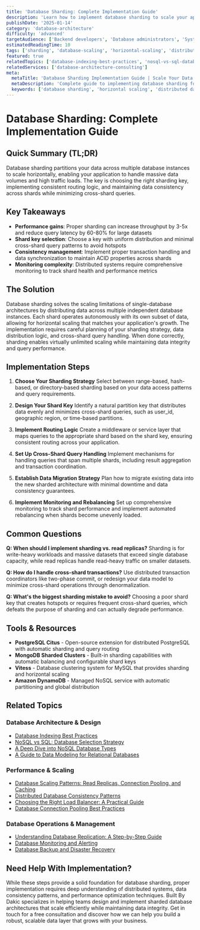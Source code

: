 ```yaml
---
title: 'Database Sharding: Complete Implementation Guide'
description: 'Learn how to implement database sharding to scale your application horizontally and handle massive data volumes.'
publishDate: '2025-01-14'
category: 'database-architecture'
difficulty: 'advanced'
targetAudience: ['Backend developers', 'Database administrators', 'System architects']
estimatedReadingTime: 10
tags: ['sharding', 'database-scaling', 'horizontal-scaling', 'distributed-databases']
featured: true
relatedTopics: ['database-indexing-best-practices', 'nosql-vs-sql-database-selection-strategy', 'database-scaling-patterns-read-replicas-connection-pooling-and-caching', 'distributed-database-consistency-patterns', 'database-connection-pooling-best-practices', 'choosing-the-right-load-balancer-a-practical-guide', 'database-monitoring-alerting', 'database-backup-disaster-recovery', 'understanding-database-replication-a-step-by-step-guide']
relatedServices: ['database-architecture-consulting']
meta:
  metaTitle: 'Database Sharding Implementation Guide | Scale Your Data Layer'
  metaDescription: 'Complete guide to implementing database sharding for horizontal scaling. Learn strategies, patterns, and best practices for distributed databases.'
  keywords: ['database sharding', 'horizontal scaling', 'distributed database', 'data partitioning']
---
```


# Database Sharding: Complete Implementation Guide

## Quick Summary (TL;DR)

Database sharding partitions your data across multiple database instances to scale horizontally, enabling your application to handle massive data volumes and high traffic loads. The key is choosing the right sharding key, implementing consistent routing logic, and maintaining data consistency across shards while minimizing cross-shard queries.

## Key Takeaways

- **Performance gains**: Proper sharding can increase throughput by 3-5x and reduce query latency by 60-80% for large datasets
- **Shard key selection**: Choose a key with uniform distribution and minimal cross-shard query patterns to avoid hotspots
- **Consistency management**: Implement proper transaction handling and data synchronization to maintain ACID properties across shards
- **Monitoring complexity**: Distributed systems require comprehensive monitoring to track shard health and performance metrics

## The Solution

Database sharding solves the scaling limitations of single-database architectures by distributing data across multiple independent database instances. Each shard operates autonomously with its own subset of data, allowing for horizontal scaling that matches your application's growth. The implementation requires careful planning of your sharding strategy, data distribution logic, and cross-shard query handling. When done correctly, sharding enables virtually unlimited scaling while maintaining data integrity and query performance.

## Implementation Steps

1. **Choose Your Sharding Strategy**
   Select between range-based, hash-based, or directory-based sharding based on your data access patterns and query requirements.

2. **Design Your Shard Key**
   Identify a natural partition key that distributes data evenly and minimizes cross-shard queries, such as user_id, geographic region, or time-based partitions.

3. **Implement Routing Logic**
   Create a middleware or service layer that maps queries to the appropriate shard based on the shard key, ensuring consistent routing across your application.

4. **Set Up Cross-Shard Query Handling**
   Implement mechanisms for handling queries that span multiple shards, including result aggregation and transaction coordination.

5. **Establish Data Migration Strategy**
   Plan how to migrate existing data into the new sharded architecture with minimal downtime and data consistency guarantees.

6. **Implement Monitoring and Rebalancing**
   Set up comprehensive monitoring to track shard performance and implement automated rebalancing when shards become unevenly loaded.

## Common Questions

**Q: When should I implement sharding vs. read replicas?**
Sharding is for write-heavy workloads and massive datasets that exceed single database capacity, while read replicas handle read-heavy traffic on smaller datasets.

**Q: How do I handle cross-shard transactions?**
Use distributed transaction coordinators like two-phase commit, or redesign your data model to minimize cross-shard operations through denormalization.

**Q: What's the biggest sharding mistake to avoid?**
Choosing a poor shard key that creates hotspots or requires frequent cross-shard queries, which defeats the purpose of sharding and can actually degrade performance.

## Tools & Resources

- **PostgreSQL Citus** - Open-source extension for distributed PostgreSQL with automatic sharding and query routing
- **MongoDB Sharded Clusters** - Built-in sharding capabilities with automatic balancing and configurable shard keys
- **Vitess** - Database clustering system for MySQL that provides sharding and horizontal scaling
- **Amazon DynamoDB** - Managed NoSQL service with automatic partitioning and global distribution

## Related Topics

### Database Architecture & Design
- [Database Indexing Best Practices](/topics/database-indexing-best-practices)
- [NoSQL vs SQL: Database Selection Strategy](/topics/nosql-vs-sql-database-selection-strategy)
- [A Deep Dive into NoSQL Database Types](/topics/a-deep-dive-into-nosql-database-types)
- [A Guide to Data Modeling for Relational Databases](/topics/a-guide-to-data-modeling-for-relational-databases)

### Performance & Scaling
- [Database Scaling Patterns: Read Replicas, Connection Pooling, and Caching](/topics/database-scaling-patterns-read-replicas-connection-pooling-and-caching)
- [Distributed Database Consistency Patterns](/topics/distributed-database-consistency-patterns)
- [Choosing the Right Load Balancer: A Practical Guide](/topics/choosing-the-right-load-balancer-a-practical-guide)
- [Database Connection Pooling Best Practices](/topics/database-connection-pooling-best-practices)

### Database Operations & Management
- [Understanding Database Replication: A Step-by-Step Guide](/topics/understanding-database-replication-a-step-by-step-guide)
- [Database Monitoring and Alerting](/topics/database-monitoring-alerting)
- [Database Backup and Disaster Recovery](/topics/database-backup-disaster-recovery)

## Need Help With Implementation?

While these steps provide a solid foundation for database sharding, proper implementation requires deep understanding of distributed systems, data consistency patterns, and performance optimization techniques. Built By Dakic specializes in helping teams design and implement sharded database architectures that scale efficiently while maintaining data integrity. Get in touch for a free consultation and discover how we can help you build a robust, scalable data layer that grows with your business.
